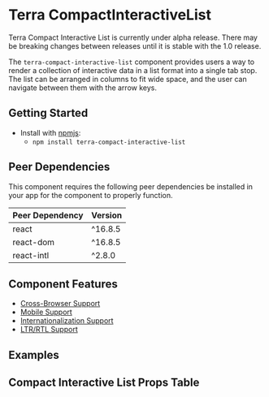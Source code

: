 


# Terra CompactInteractiveList

<Notice variant="caution" ariaLevel="2">
Terra Compact Interactive List is currently under alpha release. There may be breaking changes between releases until it is stable with the 1.0 release.
</Notice>

The `terra-compact-interactive-list` component  provides users a way to render a collection of interactive data in a list format into a single tab stop. The list can be arranged in columns to fit wide space, and the user can navigate between them with the arrow keys.

## Getting Started

- Install with [npmjs](https://www.npmjs.com):
  - `npm install terra-compact-interactive-list`

<!-- AUTO-GENERATED-CONTENT:START Peer Dependencies -->
## Peer Dependencies

This component requires the following peer dependencies be installed in your app for the component to properly function.

| Peer Dependency | Version |
|-|-|
| react | ^16.8.5 |
| react-dom | ^16.8.5 |
| react-intl | ^2.8.0 |

<!-- AUTO-GENERATED-CONTENT:END -->

## Component Features

 * [Cross-Browser Support](https://engineering.cerner.com/terra-ui/about/terra-ui/component-standards#cross-browser-support)
 * [Mobile Support](https://engineering.cerner.com/terra-ui/about/terra-ui/component-standards#mobile-support)
 * [Internationalization Support](https://engineering.cerner.com/terra-ui/about/terra-ui/component-standards#internationalization-i18n)
 * [LTR/RTL Support](https://engineering.cerner.com/terra-ui/about/terra-ui/component-standards#ltr--rtl)

## Examples
<DefaultCompactInteractiveList />

## Compact Interactive List Props Table
<CompactInteractiveListPropsTable />
